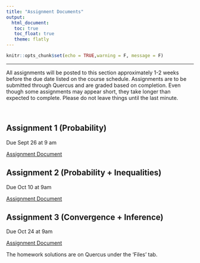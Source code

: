 ```yaml
---
title: "Assignment Documents"
output: 
  html_document:
   toc: true
   toc_float: true
   theme: flatly
---
```


```r
knitr::opts_chunk$set(echo = TRUE,warning = F, message = F)
```
******

All assignments will be posted to this section approximately 1-2 weeks before the due date listed on the course schedule.  Assignments are to be submitted through Quercus and are graded based on completion.  Even though some assignments may appear short, they take longer than expected to complete. Please do not leave things until the last minute. 

<br>

## Assignment 1 (Probability)

Due Sept 26 at 9 am

[Assignment Document](https://drive.google.com/file/d/1SbTpFmX9wfQfVI_jn2SbOuf1TDMEWXiC/view?usp=sharing)

<!-- [Assignment Solutions]() -->

## Assignment 2 (Probability + Inequalities)

Due Oct 10 at 9am

[Assignment Document](https://drive.google.com/file/d/1lhwYnQ7bWp5CtvXPL9i8pCXvkAWLjQLy/view?usp=sharing)

## Assignment 3 (Convergence + Inference)

Due Oct 24 at 9am

[Assignment Document](https://drive.google.com/file/d/1YgAGIRHs293r72Fleh_2jqo81K3RibJg/view?usp=sharing)


The homework solutions are on Quercus under the 'Files' tab.